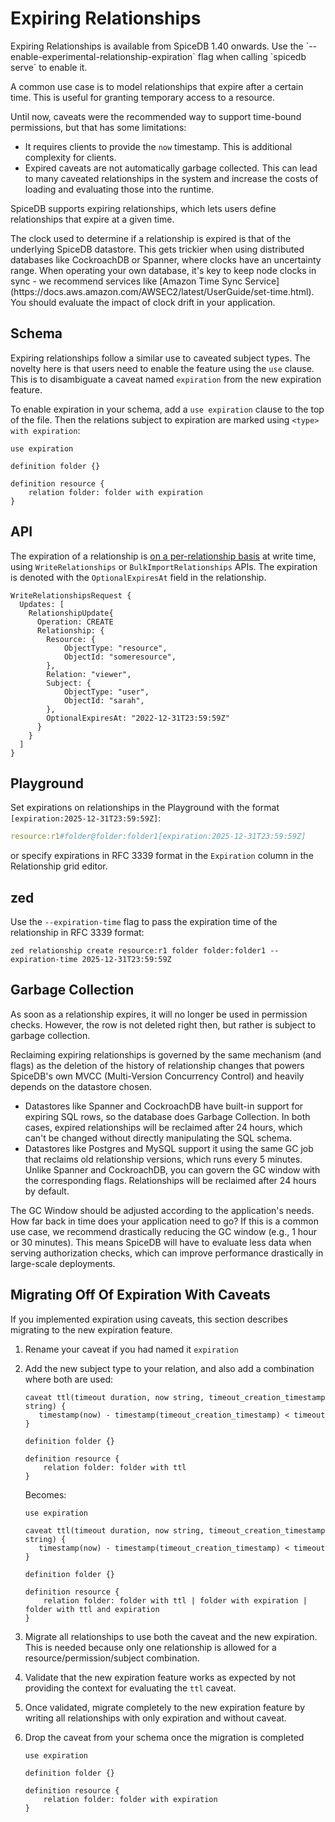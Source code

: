 
# Expiring Relationships

<Callout type="info">
    Expiring Relationships is available from SpiceDB 1.40 onwards.  Use the `--enable-experimental-relationship-expiration` flag when calling `spicedb serve` to enable it.
</Callout>

A common use case is to model relationships that expire after a certain time.
This is useful for granting temporary access to a resource.

Until now, caveats were the recommended way to support time-bound permissions, but that has some limitations:

- It requires clients to provide the `now` timestamp.
This is additional complexity for clients.
- Expired caveats are not automatically garbage collected.
This can lead to many caveated relationships in the system and increase the costs of loading and evaluating those into the runtime.

SpiceDB supports expiring relationships, which lets users define relationships that expire at a given time.

<Callout type="info">
    The clock used to determine if a relationship is expired is that of the underlying SpiceDB datastore.
    This gets trickier when using distributed databases like CockroachDB or Spanner, where clocks have an uncertainty range.
    When operating your own database, it's key to keep node clocks in sync - we recommend services like [Amazon Time Sync Service](https://docs.aws.amazon.com/AWSEC2/latest/UserGuide/set-time.html).
    You should evaluate the impact of clock drift in your application.
</Callout>

## Schema

Expiring relationships follow a similar use to caveated subject types.
The novelty here is that users need to enable the feature using the `use` clause.
This is to disambiguate a caveat named `expiration` from the new expiration feature.

To enable expiration in your schema, add a `use expiration` clause to the top of the file.
Then the relations subject to expiration are marked using `<type> with expiration`:

```zed
use expiration

definition folder {}

definition resource {
    relation folder: folder with expiration
}
```

## API

The expiration of a relationship is [on a per-relationship basis](https://buf.build/authzed/api/docs/63b8911ef2871c56e5048d1f40a8473f98457ca9:authzed.api.v1#authzed.api.v1.Relationship)
at write time, using `WriteRelationships` or `BulkImportRelationships` APIs.
The expiration is denoted with the `OptionalExpiresAt` field in the relationship.

```textproto
WriteRelationshipsRequest {
  Updates: [
    RelationshipUpdate{
      Operation: CREATE
      Relationship: {
        Resource: {
            ObjectType: "resource",
            ObjectId: "someresource",
        },
        Relation: "viewer",
        Subject: {
            ObjectType: "user",
            ObjectId: "sarah",
        },
        OptionalExpiresAt: "2022-12-31T23:59:59Z"
      }
    }
  ]
}
```

## Playground

Set expirations on relationships in the Playground with the format `[expiration:2025-12-31T23:59:59Z]`:

```yaml
resource:r1#folder@folder:folder1[expiration:2025-12-31T23:59:59Z]
```
or specify expirations in RFC 3339 format in the `Expiration` column in the Relationship grid editor.
<br/><InlinePlayground reference="naky4PZ86uTc"/>

## zed

Use the `--expiration-time` flag to pass the expiration time of the relationship in RFC 3339 format:

```shell zed
zed relationship create resource:r1 folder folder:folder1 --expiration-time 2025-12-31T23:59:59Z
```

## Garbage Collection

As soon as a relationship expires, it will no longer be used in permission checks.
However, the row is not deleted right then, but rather is subject to garbage collection.

Reclaiming expiring relationships is governed by the same mechanism (and flags) as the deletion of the history of
relationship changes that powers SpiceDB's own MVCC (Multi-Version Concurrency Control) and heavily depends on
the datastore chosen.

- Datastores like Spanner and CockroachDB have built-in support for expiring SQL rows, so the database does Garbage Collection.
In both cases, expired relationships will be reclaimed after 24 hours, which can't be changed without directly manipulating the SQL schema.
- Datastores like Postgres and MySQL support it using the same GC job that reclaims old relationship versions, which runs every 5 minutes.
Unlike Spanner and CockroachDB, you can govern the GC window with the corresponding flags.
Relationships will be reclaimed after 24 hours by default.

<Callout type="info">
    The GC Window should be adjusted according to the application's needs. How far back in time does your application need to go?
    If this is a common use case, we recommend drastically reducing the GC window (e.g., 1 hour or 30 minutes).
    This means SpiceDB will have to evaluate less data when serving authorization checks, which can improve performance
    drastically in large-scale deployments.
</Callout>

## Migrating Off Of Expiration With Caveats

If you implemented expiration using caveats, this section describes migrating to the new expiration feature.

1. Rename your caveat if you had named it `expiration`
2. Add the new subject type to your relation, and also add a combination where both are used:

    ```zed
    caveat ttl(timeout duration, now string, timeout_creation_timestamp string) {
       timestamp(now) - timestamp(timeout_creation_timestamp) < timeout
    }

    definition folder {}

    definition resource {
        relation folder: folder with ttl
    }
    ```

    Becomes:

    ```zed
    use expiration

    caveat ttl(timeout duration, now string, timeout_creation_timestamp string) {
       timestamp(now) - timestamp(timeout_creation_timestamp) < timeout
    }

    definition folder {}

    definition resource {
        relation folder: folder with ttl | folder with expiration | folder with ttl and expiration
    }
    ```

3. Migrate all relationships to use both the caveat and the new expiration.
This is needed because only one relationship is allowed for a resource/permission/subject combination.
4. Validate that the new expiration feature works as expected by not providing the context for evaluating the `ttl` caveat.
5. Once validated, migrate completely to the new expiration feature by writing all relationships with only expiration
and without caveat.
6. Drop the caveat from your schema once the migration is completed

    ```zed
    use expiration

    definition folder {}

    definition resource {
        relation folder: folder with expiration
    }
    ```
